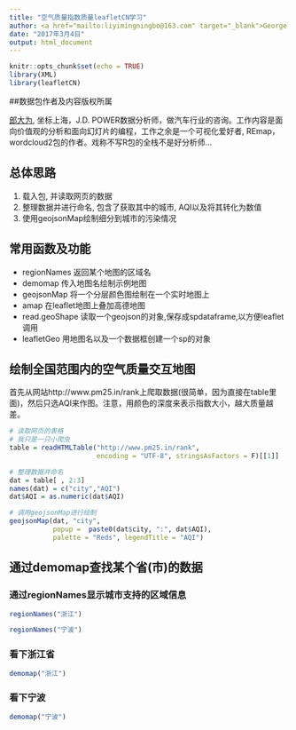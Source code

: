 ```yaml
---
title: "空气质量指数质量leafletCN学习"
author: <a href="mailto:liyimingningbo@163.com" target="_blank">George Lee</a>
date: "2017年3月4日"
output: html_document
---
```


```r
knitr::opts_chunk$set(echo = TRUE)
library(XML)
library(leafletCN)
```
##数据包作者及内容版权所属

<a href="https://github.com/lchiffon/leafletCN" target="_blank">郎大为</a>, 坐标上海，J.D. POWER数据分析师，做汽车行业的咨询。工作内容是面向价值观的分析和面向幻灯片的编程，工作之余是一个可视化爱好者, REmap，wordcloud2包的作者。戏称不写R包的全栈不是好分析师…

## 总体思路
1. 载入包, 并读取网页的数据
2. 整理数据并进行命名, 包含了获取其中的城市, AQI以及将其转化为数值
3. 使用geojsonMap绘制细分到城市的污染情况

## 常用函数及功能
- regionNames 返回某个地图的区域名
- demomap 传入地图名绘制示例地图
- geojsonMap 将一个分层颜色图绘制在一个实时地图上
- amap 在leaflet地图上叠加高德地图
- read.geoShape 读取一个geojson的对象,保存成spdataframe,以方便leaflet调用
- leafletGeo 用地图名以及一个数据框创建一个sp的对象

## 绘制全国范围内的空气质量交互地图
首先从网站http://www.pm25.in/rank上爬取数据(很简单，因为直接在table里面)，然后只选AQI来作图。注意，用颜色的深度来表示指数大小，越大质量越差。

```r
# 读取网页的表格
# 我只是一只小爬虫
table = readHTMLTable("http://www.pm25.in/rank",  
                      encoding = "UTF-8", stringsAsFactors = F)[[1]]

# 整理数据并命名
dat = table[ , 2:3]
names(dat) = c("city","AQI")
dat$AQI = as.numeric(dat$AQI)

# 调用geojsonMap进行绘制
geojsonMap(dat, "city",
           popup =  paste0(dat$city, ":", dat$AQI),
           palette = "Reds", legendTitle = "AQI")
```

## 通过demomap查找某个省(市)的数据
### 通过regionNames显示城市支持的区域信息
```r
regionNames("浙江")
```

```r
regionNames("宁波")
```
### 看下浙江省
```r
demomap("浙江")
```
### 看下宁波
```r
demomap("宁波")
```

